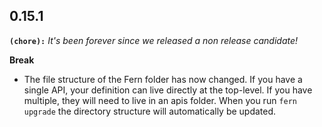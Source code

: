 ## 0.15.1
**`(chore):`** _It's been forever since we released a non release candidate!_

**Break**
- The file structure of the Fern folder has now changed. If you have a single API, your definition can live directly at the top-level. If you have multiple, they will need to live in an apis folder. When you run `fern upgrade` the directory structure will automatically be updated. 

